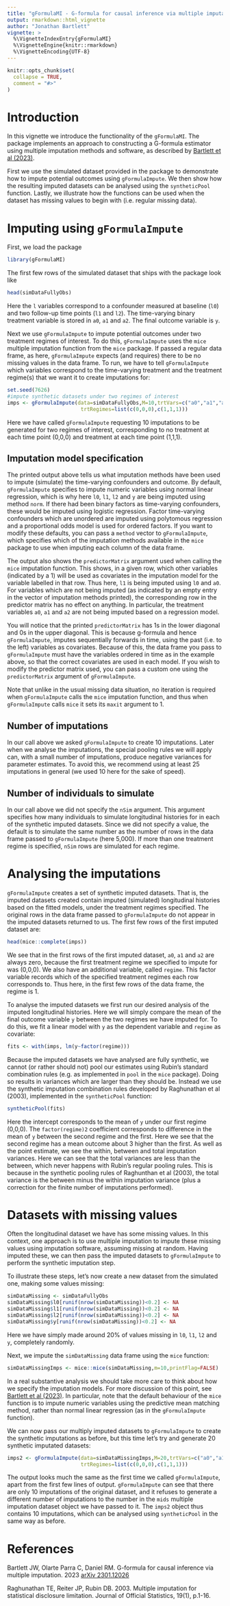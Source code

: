 ```yaml
---
title: "gFormulaMI - G-formula for causal inference via multiple imputation"
output: rmarkdown::html_vignette
author: "Jonathan Bartlett"
vignette: >
  %\VignetteIndexEntry{gFormulaMI}
  %\VignetteEngine{knitr::rmarkdown}
  %\VignetteEncoding{UTF-8}
---
```


```r
knitr::opts_chunk$set(
  collapse = TRUE,
  comment = "#>"
)
```

# Introduction

In this vignette we introduce the functionality of the `gFormulaMI`. The package implements an approach to constructing a G-formula estimator using multiple imputation methods and software, as described by [Bartlett et al (2023)](https://arxiv.org/abs/2301.12026).

First we use the simulated dataset provided in the package to demonstrate how to impute potential outcomes using `gFormulaImpute`. We then show how the resulting imputed datasets can be analysed using the `syntheticPool` function. Lastly, we illustrate how the functions can be used when the dataset has missing values to begin with (i.e. regular missing data).

# Imputing using `gFormulaImpute`

First, we load the package

```r
library(gFormulaMI)
```

The first few rows of the simulated dataset that ships with the package look like
```r
head(simDataFullyObs)
```
Here the `l` variables correspond to a confounder measured at baseline (`l0`) and two follow-up time points (`l1` and `l2`). The time-varying binary treatment variable is stored in `a0`, `a1` and `a2`. The final outcome variable is `y`.

Next we use `gFormulaImpute` to impute potential outcomes under two treatment regimes of interest. To do this, `gFormulaImpute` uses the `mice` multiple imputation function from the `mice` package. If passed a regular data frame, as here, `gFormulaImpute` expects (and requires) there to be no missing values in the data frame. To run, we have to tell `gFormulaImpute` which variables correspond to the time-varying treatment and the treatment regime(s) that we want it to create imputations for:

```r
set.seed(7626)
#impute synthetic datasets under two regimes of interest
imps <- gFormulaImpute(data=simDataFullyObs,M=10,trtVars=c("a0","a1","a2"),
                        trtRegimes=list(c(0,0,0),c(1,1,1)))
```

Here we have called `gFormulaImpute` requesting 10 imputations to be generated for two regimes of interest, corresponding to no treatment at each time point (0,0,0) and treatment at each time point (1,1,1).

## Imputation model specification
The printed output above tells us what imputation methods have been used to impute (simulate) the time-varying confounders and outcome. By default, `gFormulaImpute` specifies to impute numeric variables using normal linear regression, which is why here `l0`, `l1`, `l2` and `y` are being imputed using method `norm`. If there had been binary factors as time-varying confounders, these would be imputed using logistic regression. Factor time-varying confounders which are unordered are imputed using polytomous regression and a proportional odds model is used for ordered factors. If you want to modify these defaults, you can pass a `method` vector to `gFormulaImpute`, which specifies which of the imputation methods available in the `mice` package to use when imputing each column of the data frame.

The output also shows the `predictorMatrix` argument used when calling the `mice` imputation function. This shows, in a given row, which other variables (indicated by a 1) will be used as covariates in the imputation model for the variable labelled in that row. Thus here, `l1` is being imputed using `l0` and `a0`. For variables which are not being imputed (as indicated by an empty entry in the vector of imputation methods printed), the corresponding row in the predictor matrix has no effect on anything. In particular, the treatment variables `a0`, `a1` and `a2` are not being imputed based on a regression model.

You will notice that the printed `predictorMatrix` has 1s in the lower diagonal and 0s in the upper diagonal. This is because g-formula and hence `gFormulaImpute`, imputes sequentially forwards in time, using the past (i.e. to the left) variables as covariates. Because of this, the data frame you pass to `gFormulaImpute` must have the variables ordered in time as in the example above, so that the correct covariates are used in each model. If you wish to modify the predictor matrix used, you can pass a custom one using the `predictorMatrix` argument of `gFormulaImpute`.

Note that unlike in the usual missing data situation, no iteration is required when `gFormulaImpute` calls the `mice` imputation function, and thus when `gFormulaImpute` calls `mice` it sets its `maxit` argument to 1.

## Number of imputations

In our call above we asked `gFormulaImpute` to create 10 imputations. Later when we analyse the imputations, the special pooling rules we will apply can, with a small number of imputations, produce negative variances for parameter estimates. To avoid this, we recommend using at least 25 imputations in general (we used 10 here for the sake of speed).

## Number of individuals to simulate

In our call above we did not specify the `nSim` argument. This argument specifies how many individuals to simulate longitudinal histories for in each of the synthetic imputed datasets. Since we did not specify a value, the default is to simulate the same number as the number of rows in the data frame passed to `gFormulaImpute` (here 5,000). If more than one treatment regime is specified, `nSim` rows are simulated for each regime.

# Analysing the imputations

`gFormulaImpute` creates a set of synthetic imputed datasets. That is, the imputed datasets created contain imputed (simulated) longitudinal histories based on the fitted models, under the treatment regimes specified. The original rows in the data frame passed to `gFormulaImpute` do not appear in the imputed datasets returned to us. The first few rows of the first imputed dataset are:
```r
head(mice::complete(imps))
```
We see that in the first rows of the first imputed dataset, `a0`, `a1` and `a2` are always zero, because the first treatment regime we specified to impute for was (0,0,0). We also have an additional variable, called `regime`. This factor variable records which of the specified treatment regimes each row corresponds to. Thus here, in the first few rows of the data frame, the regime is 1.

To analyse the imputed datasets we first run our desired analysis of the imputed longitudinal histories. Here we will simply compare the mean of the final outcome variable `y` between the two regimes we have imputed for. To do this, we fit a linear model with `y` as the dependent variable and `regime` as covariate:
```r
fits <- with(imps, lm(y~factor(regime)))
```

Because the imputed datasets we have analysed are fully synthetic, we cannot (or rather should not) pool our estimates using Rubin's standard combination rules (e.g. as implemented in `pool` in the `mice` package). Doing so results in variances which are larger than they should be. Instead we use the synthetic imputation combination rules developed by Raghunathan et al (2003), implemented in the `syntheticPool` function:
```r
syntheticPool(fits)
```
Here the intercept corresponds to the mean of `y`  under our first regime (0,0,0). The `factor(regime)2` coefficient corresponds to difference in the mean of `y` between the second regime and the first. Here we see that the second regime has a mean outcome about 3 higher than the first. As well as the point estimate, we see the within, between and total imputation variances. Here we can see that the total variances are less than the between, which never happens with Rubin's regular pooling rules. This is because in the synthetic pooling rules of Raghunthan et al (2003), the total variance is the between minus the within imputation variance (plus a correction for the finite number of imputations performed).

# Datasets with missing values

Often the longitudinal dataset we have has some missing values. In this context, one approach is to use multiple imputation to impute these missing values using imputation software, assuming missing at random. Having imputed these, we can then pass the imputed datasets to `gFormulaImpute` to perform the synthetic imputation step.

To illustrate these steps, let's now create a new dataset from the simulated one, making some values missing:
```r
simDataMissing <- simDataFullyObs
simDataMissing$l0[runif(nrow(simDataMissing))<0.2] <- NA
simDataMissing$l1[runif(nrow(simDataMissing))<0.2] <- NA
simDataMissing$l2[runif(nrow(simDataMissing))<0.2] <- NA
simDataMissing$y[runif(nrow(simDataMissing))<0.2] <- NA
```
Here we have simply made around 20% of values missing in `l0`, `l1`, `l2` and `y`, completely randomly.

Next, we impute the `simDataMissing` data frame using the `mice` function:
```r
simDataMissingImps <- mice::mice(simDataMissing,m=10,printFlag=FALSE)
```
In a real substantive analysis we should take more care to think about how we specify the imputation models. For more discussion of this point, see [Bartlett et al (2023)](https://arxiv.org/abs/2301.12026). In particular, note that the default behaviour of the `mice` function is to impute numeric variables using the predictive mean matching method, rather than normal linear regression (as in the `gFormulaImpute` function).

We can now pass our multiply imputed datasets to `gFormulaImpute` to create the synthetic imputations as before, but this time let's try and generate 20 synthetic imputated datasets:
```r
imps2 <- gFormulaImpute(data=simDataMissingImps,M=20,trtVars=c("a0","a1","a2"),
                        trtRegimes=list(c(0,0,0),c(1,1,1)))
```
The output looks much the same as the first time we called `gFormulaImpute`, apart from the first few lines of output. `gFormulaImpute` can see that there are only 10 imputations of the original dataset, and it refuses to generate a different number of imputations to the number in the `mids` multiple imputation dataset object we have passed to it. The `imps2` object thus contains 10 imputations, which can be analysed using `syntheticPool` in the same way as before.


# References

Bartlett JW, Olarte Parra C, Daniel RM. G-formula for causal inference
via multiple imputation. 2023 [arXiv 2301.12026](https://arxiv.org/abs/2301.12026)

Raghunathan TE, Reiter JP, Rubin DB. 2003. Multiple imputation for statistical disclosure limitation. Journal of Official Statistics, 19(1), p.1-16.

